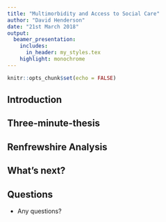 ```yaml
---
title: "Multimorbidity and Access to Social Care"
author: "David Henderson"
date: "21st March 2018"
output:
  beamer_presentation:
    includes:
      in_header: my_styles.tex
    highlight: monochrome
---
```


```r
knitr::opts_chunk$set(echo = FALSE)
```

## Introduction

\begin{wideitemize}
\item Quick update since September
\item Background
\item Renfrewshire council data preliminary thoughts
\item What's next?
\end{wideitemize}

## Three-minute-thesis

\begin{figure}
\centerline{\includegraphics[width=0.85\textwidth]{images/3MT_plot.png}}
\end{figure}


## Renfrewshire Analysis

\begin{wideitemize}
\item Validate Social Care Survey
\item 10 years of (continual) social care data
\item SCS captures approx 60\% of individuals receiving care
\item Hours of home care delivered accurate for about 50\% of individuals
\item Small amounts of variation for majority of remainder
\end{wideitemize}

## What's next?

\begin{wideitemize}
\item Main project
\item Analysis underway
\end{wideitemize}


## Questions


- Any questions?
